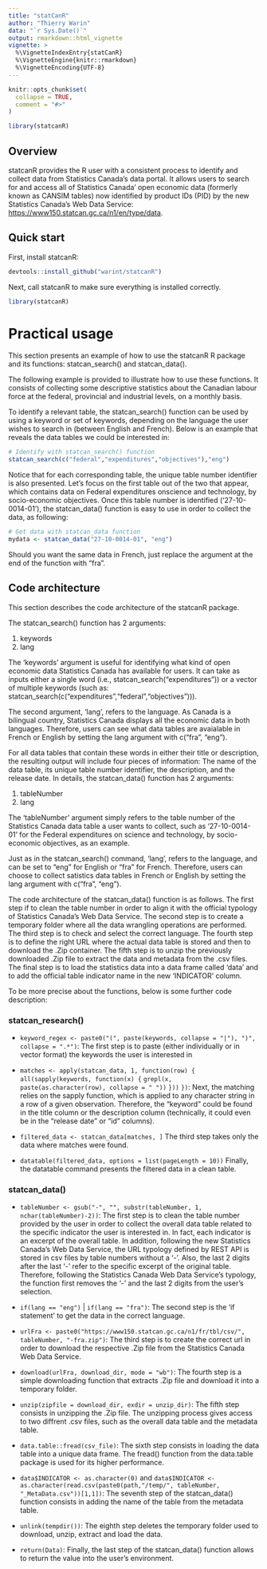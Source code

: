 ```yaml
---
title: "statCanR"
author: "Thierry Warin"
data: "`r Sys.Date()`"
output: rmarkdown::html_vignette
vignette: >
  %\VignetteIndexEntry{statCanR}
  %\VignetteEngine{knitr::rmarkdown}
  %\VignetteEncoding{UTF-8}
---
```


```r
knitr::opts_chunk$set(
  collapse = TRUE,
  comment = "#>"
)
```

```r
library(statcanR)
```


## Overview

statcanR provides the R user with a consistent process to identify and collect data from Statistics Canada's data portal. It allows users to search  for and access all of Statistics Canada' open economic data (formerly known as CANSIM tables) now identified by product IDs (PID) by the new Statistics Canada's Web Data Service: <https://www150.statcan.gc.ca/n1/en/type/data>.

## Quick start

First, install statcanR:

```r
devtools::install_github("warint/statcanR")
```


Next, call statcanR to make sure everything is installed correctly.

```r
library(statcanR)
```

# Practical usage

This section presents an example of how to use the statcanR R package and its functions: statcan_search() and statcan_data().    
  

The following example is provided to illustrate how to use these functions. It consists of collecting some descriptive statistics about the Canadian labour force at the federal, provincial and industrial levels, on a monthly basis.  

To identify a relevant table, the statcan_search() function can be used
by using a keyword or set of keywords, depending on the language the user wishes to search in (between English and French). Below is an example that reveals
the data tables we could be interested in:
```r
# Identify with statcan_search() function
statcan_search(c("federal","expenditures","objectives"),"eng")

```


Notice that for each corresponding table, the unique table number identifier is also presented. Let's focus on the first table out of the two that appear, which contains data on Federal expenditures onscience and technology, by socio-economic objectives. Once this table number is identified
(‘27-10-0014-01’), the statcan_data() function is easy to use in order to collect the data, as following:   
```r
# Get data with statcan_data function
mydata <- statcan_data("27-10-0014-01", "eng")
```

Should you want the same data in French, just replace the argument at the end of the function with "fra".

## Code architecture

This section describes the code architecture of the statcanR package.

The statcan_search() function has 2 arguments:   
  
  1. keywords
  2. lang

The 'keywords' argument is useful for identifying what kind of open economic data Statistics Canada has available for users. It can take as inputs either a single word (i.e., statcan_search("expenditures")) or a vector of multiple keywords (such as: statcan_search(c("expenditures","federal","objectives"))).

The second argument, 'lang', refers to the language. As Canada is a bilingual country, Statistics Canada displays all the economic data in both languages. Therefore, users can see what data tables are avaialable in French or English by setting the lang argument with c("fra", "eng").




For all data tables that contain these words in either their title or description, the resulting output will include four pieces of information: The name of the data table, its unique table number identifier, the description, and the release date.
In details, the statcan_data() function has 2 arguments:   
  
  1. tableNumber
  2. lang
  

The 'tableNumber' argument simply refers to the table number of the Statistics Canada data table a user wants to collect, such as '27-10-0014-01' for the Federal expenditures on science and technology, by socio-economic objectives, as an example.


Just as in the statcan_search() command, 'lang', refers to the language, and can be set to "eng" for English or "fra" for French. Therefore, users can choose to collect satistics data tables in French or English by setting the lang argument with c("fra", "eng").

The code architecture of the statcan_data() function is as follows. The first step if to clean the table number in order to align it with the official typology of Statistics Canada's Web Data Service. The second step is to create a temporary folder where all the data wrangling operations are performed. The third step is to check and select the correct language. The fourth step is to define the right URL where the actual data table is stored and  then to download the .Zip container. The fifth step is to unzip the previously downloaded .Zip file to extract the data and metadata  from the .csv files. The final step is to load the statistics data into a data frame called 'data' and to add the official table indicator name in the new 'INDICATOR' column.         
  

To be more precise about the functions, below is some further code description:   

### statcan_research()

  - `  keyword_regex <- paste0("(", paste(keywords, collapse = "|"), ")", collapse = ".*")`:
  The first step is to paste (either individually or in vector format) the keywords the user is interested in

  - ` matches <- apply(statcan_data, 1, function(row) {`
   ` all(sapply(keywords, function(x) {`
   `   grepl(x, paste(as.character(row), collapse = " "))`
   ` }))`
  ` }) `:
  Next, the matching relies on the sapply function, which is applied to any character string in a row of a given observation. Therefore, the "keyword" could be found in the title column or the description column (technically, it could even be in the "release date" or "id" columns).

-   ` filtered_data <- statcan_data[matches, ]`
 The third step takes only the data where matches were found.
 
-   ` datatable(filtered_data, options = list(pageLength = 10))`
 Finally, the datatable command presents the filtered data in a clean table.
 

  
### statcan_data()  

  - `tableNumber <- gsub("-", "", substr(tableNumber, 1, nchar(tableNumber)-2))`:
  The first step is to clean the table number provided by the user in order to collect the overall data table related to the specific indicator the user is interested in. In fact, each indicator is an excerpt of the overall table.
  In addition, following the new Statistics Canada's Web Data Service, the URL typology defined by REST API is stored in csv files by table numbers without a '-'. Also, the last 2 digits after the last '-' refer to the specific excerpt of the original table.
  Therefore, following the Statistics Canada Web Data Service's typology, the function first removes the '-' and the last 2 digits from the user's selection.

  - `if(lang == "eng")` | `if(lang == "fra")`:
  The second step is the 'if statement' to get the data in the correct language.

  - `urlFra <- paste0("https://www150.statcan.gc.ca/n1/fr/tbl/csv/", tableNumber, "-fra.zip")`:
  The third step is to create the correct url in order to download the respective .Zip file from the Statistics Canada Web Data Service.   
  
  - `download(urlFra, download_dir, mode = "wb")`:
  The fourth step is a simple downloading function that extracts .Zip file and download it into a temporary folder.
  
  - `unzip(zipfile = download_dir, exdir = unzip_dir)`:
  The fifth step consists in unzipping the .Zip file. The unzipping process gives access to two diffrent .csv files, such as the overall data table and the metadata table.
    
  - `data.table::fread(csv_file)`:
  The sixth step consists in loading the data table into a unique data frame. The fread() function from the data.table package is used for its higher performance.   
    
  - `data$INDICATOR <- as.character(0)` and `data$INDICATOR <- as.character(read.csv(paste0(path,"/temp/", tableNumber, "_MetaData.csv"))[1,1])`:
  The seventh step of the statcan_data() function consists in adding the name of the table from the metadata table. 
  
  - `unlink(tempdir())`:
  The eighth step deletes the temporary folder used to download, unzip, extract and load the data.
  
  - `return(Data)`:
  Finally, the last step of the statcan_data() function allows to return the value into the user's environment.



